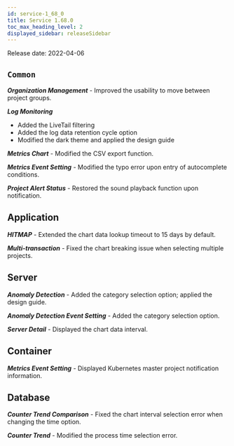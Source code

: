 ```yaml
---
id: service-1_68_0
title: Service 1.68.0
toc_max_heading_level: 2
displayed_sidebar: releaseSidebar
---
```



Release date: 2022-04-06

## `Common`

**_Organization Management_** - Improved the usability to move between project groups.

**_Log Monitoring_**

-   Added the LiveTail filtering
-   Added the log data retention cycle option
-   Modified the dark theme and applied the design guide

**_Metrics Chart_** - Modified the CSV export function.

**_Metrics Event Setting_** - Modified the typo error upon entry of autocomplete conditions.

**_Project Alert Status_** - Restored the sound playback function upon notification.

## Application

**_HITMAP_** - Extended the chart data lookup timeout to 15 days by default.

**_Multi-transaction_** - Fixed the chart breaking issue when selecting multiple projects.

## Server

**_Anomaly Detection_** - Added the category selection option; applied the design guide.

**_Anomaly Detection Event Setting_** - Added the category selection option.

**_Server Detail_** - Displayed the chart data interval.

## Container

**_Metrics Event Setting_** - Displayed Kubernetes master project notification information.

## Database

**_Counter Trend Comparison_** - Fixed the chart interval selection error when changing the time option.

**_Counter Trend_** - Modified the process time selection error.

